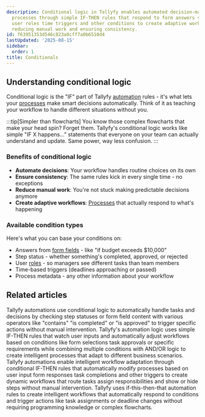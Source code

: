 ```yaml
---
description: Conditional logic in Tallyfy enables automated decision-making within
  processes through simple IF-THEN rules that respond to form answers step completions
  user roles time triggers and other conditions to create adaptive workflows while
  reducing manual work and ensuring consistency.
id: f63951353d546c823a0cff7a0b6510d4
lastUpdated: '2025-08-15'
sidebar:
  order: 1
title: Conditionals
---
```


## Understanding conditional logic

Conditional logic is the "IF" part of Tallyfy [automation](/products/pro/documenting/templates/automations/) rules - it's what lets your [processes](/products/pro/tracking-and-tasks/processes/) make smart decisions automatically. Think of it as teaching your workflow to handle different situations without you.

:::tip[Simpler than flowcharts]
You know those complex flowcharts that make your head spin? Forget them. Tallyfy's conditional logic works like simple "IF X happens..." statements that everyone on your team can actually understand and update. Same power, way less confusion.
:::

### Benefits of conditional logic
- **Automate decisions**: Your workflow handles routine choices on its own
- **Ensure consistency**: The same rules kick in every single time - no exceptions
- **Reduce manual work**: You're not stuck making predictable decisions anymore
- **Create adaptive workflows**: [Processes](/products/pro/tracking-and-tasks/processes/) that actually respond to what's happening

### Available condition types
Here's what you can base your conditions on:
- Answers from [form fields](/products/pro/tracking-and-tasks/tasks/what-are-form-fields-in-tallyfy/) - like "if budget exceeds $10,000"
- Step status - whether something's completed, approved, or rejected
- User [roles](/products/pro/documenting/members/how-do-i-manage-member-permissions-in-tallyfy/) - so managers see different tasks than team members
- Time-based triggers (deadlines approaching or passed)
- Process metadata - any other information about your workflow


<PageTree />


## Related articles
<CardGrid>
<LinkTitleCard header="<b>Conditionals > Conditionals (IF) explained</b>" href="/products/pro/documenting/templates/automations/conditionals/conditionals-explained/" > Tallyfy automations use conditional logic to automatically handle tasks and decisions by checking step statuses or form field content with various operators like "contains" "is completed" or "is approved" to trigger specific actions without manual intervention. </LinkTitleCard>
<LinkTitleCard header="<b>Automations > Logic operations explained</b>" href="/products/pro/documenting/templates/automations/logic-explained/" > Tallyfy's automation logic uses simple IF-THEN rules that watch user inputs and automatically adjust workflows based on conditions like form selections task approvals or specific requirements while combining multiple conditions with AND/OR logic to create intelligent processes that adapt to different business scenarios. </LinkTitleCard>
<LinkTitleCard header="<b>Templates > Automations</b>" href="/products/pro/documenting/templates/automations/" > Tallyfy automations enable intelligent workflow adaptation through conditional IF-THEN rules that automatically modify processes based on user input form responses task completions and other triggers to create dynamic workflows that route tasks assign responsibilities and show or hide steps without manual intervention. </LinkTitleCard>
<LinkTitleCard header="<b>Features > If-this-then-that</b>" href="/products/pro/tutorials/features/if-this-then-that/" > Tallyfy uses if-this-then-that automation rules to create intelligent workflows that automatically respond to conditions and trigger actions like task assignments or deadline changes without requiring programming knowledge or complex flowcharts. </LinkTitleCard>
</CardGrid>